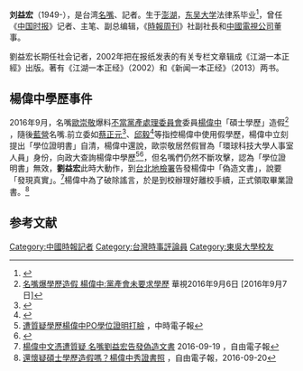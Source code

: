 '''刘益宏'''（1949-），是台湾[[名嘴|名嘴]]、記者。生于[[澎湖|澎湖]]，[[东吴大学|东吴大学]]法律系毕业<ref>{{cite web|title=刘益宏|url=http://tln.nmtl.gov.tw/ch/m2/nmtl_w1_m2_c_2.aspx?person_number=O01042|publisher=台湾文学网|accessdate=2015-09-04|archive-date=2019-05-03|archive-url=https://web.archive.org/web/20190503135726/https://tln.nmtl.gov.tw/ch/m2/nmtl_w1_m2_c_2.aspx?person_number=O01042|dead-url=no}}</ref>，曾任《[[中国时报|中国时报]]》记者、主笔、副总编辑，《[[時報周刊|時報周刊]]》社副社長和[[中國電視公司|中國電視公司]]董事。

劉益宏长期任社会记者，2002年把在报纸发表的有关专栏文章辑成《江湖一本正經》出版。著有《江湖一本正经》（2002）和《新闻一本正经》（2013）两书。

==楊偉中學歷事件==
2016年9月，名嘴[[歐崇敬|歐崇敬]]爆料[[不當黨產處理委員會|不當黨產處理委員會]]委員[[楊偉中|楊偉中]]「碩士學歷」造假<ref>[http://news.cts.com.tw/cts/politics/201609/201609061795018.html#.V8-P59R96Hs 名嘴爆學歷造假 楊偉中:黨產會未要求學歷] {{Wayback|url=http://news.cts.com.tw/cts/politics/201609/201609061795018.html#.V8-P59R96Hs |date=20190502025736 }}華視2016年9月6日 [2016年9月7日]</ref>
，隨後[[藍營|藍營]]名嘴.前立委如[[蔡正元|蔡正元]]<ref>{{Cite web |url=http://news.ltn.com.tw/news/politics/breakingnews/1818189 |title=遭蔡正元質疑碩士學歷造假 楊偉中po文反擊 |accessdate=2016-09-22 |archive-date=2019-05-02 |archive-url=https://web.archive.org/web/20190502215113/https://news.ltn.com.tw/news/politics/breakingnews/1818189 |dead-url=no }}</ref>、[[邱毅|邱毅]]<ref>{{Cite web |url=http://news.ltn.com.tw/news/politics/breakingnews/1819211 |title=邱毅質疑假學歷追老婆 楊偉中：陳以真不是白癡 |accessdate=2016-09-22 |archive-date=2019-05-02 |archive-url=https://web.archive.org/web/20190502154323/https://news.ltn.com.tw/news/politics/breakingnews/1819211 |dead-url=no }}</ref>等指控楊偉中使用假學歷，楊偉中立刻提出「學位證明書」自清，楊偉中還說，歐崇敬居然假冒為「環球科技大學人事室人員」身份，向政大查詢楊偉中學歷<ref>[http://www.chinatimes.com/realtimenews/20160906006743-260407 遭質疑學歷楊偉中PO學位證明打臉] {{Wayback|url=http://www.chinatimes.com/realtimenews/20160906006743-260407 |date=20190503003316 }}，中時電子報</ref><ref>{{Cite web |url=http://www.setn.com/News.aspx?NewsID=179874-%E8%A2%AB%E7%88%86%E9%80%A0%E5%81%87%E7%A2%A9%E5%A3%AB%E5%AD%B8%E6%AD%B7%E3%80%80%E6%A5%8A%E5%81%89%E4%B8%AD2%E5%BC%B5%E5%9C%96%E6%89%93%E8%87%89%E8%94%A1%E6%AD%A3%E5%85%83%E3%80%81%E6%AD%90%E5%B4%87%E6%95%AC |title=被爆造假碩士學歷　楊偉中2張圖打臉蔡正元、歐崇敬 |accessdate=2016-09-22 |archive-date=2019-05-02 |archive-url=https://web.archive.org/web/20190502175308/https://www.setn.com/News.aspx?NewsID=179874-%E8%A2%AB%E7%88%86%E9%80%A0%E5%81%87%E7%A2%A9%E5%A3%AB%E5%AD%B8%E6%AD%B7%E3%80%80%E6%A5%8A%E5%81%89%E4%B8%AD2%E5%BC%B5%E5%9C%96%E6%89%93%E8%87%89%E8%94%A1%E6%AD%A3%E5%85%83%E3%80%81%E6%AD%90%E5%B4%87%E6%95%AC |dead-url=no }}</ref>，但名嘴們仍然不斷攻擊，認為「學位證明書」無效，'''劉益宏'''此時大動作，到[[台北地檢署|台北地檢署]]告發楊偉中「偽造文書」，說要「發現真實」。<ref>[http://news.ltn.com.tw/news/society/breakingnews/1830358 楊偉中文憑遭質疑 名嘴劉益宏告發偽造文書] {{Wayback|url=http://news.ltn.com.tw/news/society/breakingnews/1830358 |date=20190502140820 }}2016-09-19 ，自由電子報</ref>楊偉中為了破除謠言，於是到校辦理好離校手續，正式領取畢業證書。<ref>[http://news.ltn.com.tw/news/politics/breakingnews/1831394 還懷疑碩士學歷造假嗎？楊偉中秀證書照] {{Wayback|url=http://news.ltn.com.tw/news/politics/breakingnews/1831394 |date=20190502232620 }}，自由電子報，2016-09-20</ref>

==参考文献==
{{reflist}}
[[Category:中國時報記者|Category:中國時報記者]]
[[Category:台灣時事評論員|Category:台灣時事評論員]]
[[Category:東吳大學校友|Category:東吳大學校友]]